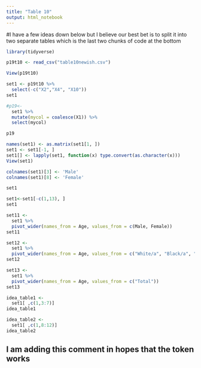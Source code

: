 ```yaml
---
title: "Table 10"
output: html_notebook
---
```

#I have a few ideas down below but I believe our best bet is to split it into two separate tables which is the last two chunks of code at the bottom

```r
library(tidyverse)
```

```r
p19t10 <- read_csv("table10newish.csv")

View(p19t10)

```
```r
set1 <- p19t10 %>%
  select(-c("X2","X4", "X10"))
set1
```
```r
#p19<-
  set1 %>% 
  mutate(mycol = coalesce(X1)) %>%
  select(mycol)

p19
```


```r
names(set1) <- as.matrix(set1[1, ])
set1 <- set1[-1, ]
set1[] <- lapply(set1, function(x) type.convert(as.character(x)))
View(set1)

```

```r
colnames(set1)[3] <- 'Male'
colnames(set1)[8] <- 'Female'

set1


```
```r
set1<-set1[-c(1,13), ]
set1
```


```r
set11 <- 
  set1 %>%
  pivot_wider(names_from = Age, values_from = c(Male, Female))
set11
```

```r
set12 <- 
  set1 %>%
  pivot_wider(names_from = Age, values_from = c("White/a", "Black/a", "Hispanic", "Other/a,b"))
set12
```
```r
set13 <- 
  set1 %>%
  pivot_wider(names_from = Age, values_from = c("Total"))
set13
```

```r
idea_table1 <-
  set1[ ,c(1,3:7)]
idea_table1
```
```r
idea_table2 <-
  set1[ ,c(1,8:12)]
idea_table2
```


## I am adding this comment in hopes that the token works